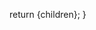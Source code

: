 

  return <BlogPost meta={meta}>{children}</BlogPost>;
}

[github repo]: https://github.com/bitswired/perfect-python-starter
[packaging]: https://packaging.python.org/tutorials/packaging-projects/
[poetry]: https://github.com/python-poetry/poetry


<Introduction />

<Issue1 />
<Issue2 />
<Issue3 />

<Conclusion />
